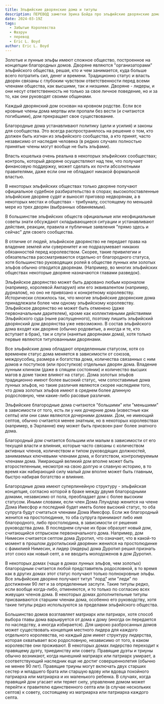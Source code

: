 ```yaml
---
title: Эльфийские дворянские дома и титулы
description: ПЕРЕВОД заметки Эрика Бойда про эльфийские дворянские дома и титулы в фаэруне
date: 2024-03-19Z
tags:
  - Забытые Королевства
  - Фаэрун
  - перевод
  - Eric L. Boyd
author: Eric L. Boyd
---
```


Золотые и лунные эльфы имеют сложное общество, построенное на концепции благородных домов. Дворяне являются "организаторами" эльфийского общества, решая, кто и чем занимается, куда больше всего потратить сил, денег и времени. Традиционно статус и власть дворян связаны с глубоким чувством ответственности перед всеми членами общества, как высшими, так и низшими. Дворяне - лидеры, и они несут ответственность не только за свое личное поведение, но и за то, как они руководят своими общинами.

Каждый дворянский дом основан на кровном родстве. Если все кровные члены дома мертвы или пропали без вести (и считаются погибшими), дом прекращает свое существование. 

Благородные дома устанавливают политику (цели и усилия) и законы для сообщества. Это всегда распространялось на решение о том, кто должен быть изгнан из эльфийского сообщества, а кто принят, часто независимо от наследия человека (в редких случаях полностью принятые члены могут вообще не быть эльфами). 

Власть кошелька очень реальна в некоторых эльфийских сообществах; контроль, который дворяне осуществляют над тем, что получает финансовую поддержку, может сделать их почти абсолютными правителями, даже если они не обладают никакой формальной властью.

В некоторых эльфийских обществах только дворяне получают официальное судебное разбирательство в спорах; высокопоставленные эльфийские дворяне судят и выносят приговор недворянам, а в некоторых местах и обществах - трибуналу, состоящему по меньшей мере из трех дворян (выбранных обвиняемым).

В большинстве эльфийских обществ официальные или неофициальные советы знати обсуждают складывающиеся ситуации и устанавливают действия, реакции, правила и публичные заявления "прямо здесь и сейчас" для своего сообщества.

В отличие от людей, эльфийское дворянство не передает права на владение землей или суверенитет и не подразумевает никаких обязанностей перед королевством. Скорее, такие привилегии и обязательства рассматриваются отдельно от благородного статуса, хотя большинство руководящих ролей в обществе лунных или золотых эльфов обычно отводится дворянам. (Например, во многих эльфийских обществах некоторые дворяне назначаются главами разведок).

Эльфийское дворянство может быть даровано любым короналом (например, королевой Амларуил) или его эквивалентом (например, дурналом), но оно не привязано к конкретному королевству. Исторически сложилось так, что многие эльфийские дворянские дома принадлежали более чем одному эльфийскому королевству. Эльфийское дворянство не может быть отменено (даже первоначальным дарителем), кроме как коллективными действиями Эльфийского суда (ныне распущенного), поэтому лишить эльфийский дворянский дом дворянства уже невозможно. В состав эльфийского дома входят как дворяне (обычно родовитые, а иногда и те, кто вступает в брак), так и слуги (нанятые дворянами дома), хотя только первые являются титулованными дворянами.

Все эльфийские дома обладают определенным статусом, хотя со временем статус дома меняется в зависимости от союзов, междоусобиц, размера и богатства дома, количества связанных с ним домов и поступков (или проступков) отдельных дворян дома. Владение лунным клинком (даже в спящем состоянии) и количество высших магов в доме также влияют на статус. Дома золотых эльфов традиционно имеют более высокий статус, чем сопоставимые дома лунных эльфов, но такие различия являются скорее наследием того, что дома золотых эльфов имеют в среднем более длинную родословную, чем какие-либо расовые различия.

Эльфийские благородные дома считаются "большими" или "меньшими" в зависимости от того, есть ли у них дочерние дома (известные как септы) или они сами являются дочерними домами. Дом, не имеющий септов, обычно считается менее знатным, но в некоторых королевствах (например, в Эарланне) ему может быть присвоен ранг более знатного дома.

Благородный дом считается большим или малым в зависимости от его текущей власти и влияния, которые часто связаны с количеством активных членов, количеством и типом руководящих должностей, занимаемых ключевыми членами дома, и богатством, контролируемым членами дома. Умирающий великий дом вполне может быть второстепенным, несмотря на свою долгую и славную историю, в то время как набирающий силу малый дом вполне может быть главным, быстро набирая богатство и влияние.

Благородные дома имеют суперлинейную структуру - эльфийская концепция, согласно которой в браке между двумя благородными домами, независимо от пола, преобладает дом с более высоким статусом. Иными словами, если член Дома Ллундлар женится на члене Дома Имесфор и последний будет иметь более высокий статус, то оба супруга будут считаться членами Дома Имесфор. Если же благородный женится на простолюдинке, то оба супруга принимают либо имя благородного, либо простолюдина, в зависимости от решения руководства дома. В последнем случае их брак образует новый дом, считающийся отпрыском первоначального дома. Например, дом Нимесин считается септом дома Дуротил, что означает, что в какой-то момент в прошлом дуротильский дворянин женился на простолюдинке с фамилией Нимесин, и лидер (лидеры) дома Дуротил решил признать этот союз как новый септ, а не вводить молодоженов в дом Дуротил.

В некоторых домах (чаще в домах лунных эльфов, чем золотых) благородным считается любой представитель родословной, в то время как в других домах этот статус получают только полнокровные эльфы. Все эльфийские дворяне получают титул "лорд" или "леди" по достижении 90 лет и за определенные заслуги. Такие титулы редко, если вообще когда-либо, отменяются, и то только по согласию всех живущих членов дома. В некоторых домах дополнительные титулы присваиваются старшим членам дома, особенно его руководству, хотя такие титулы редко используются за пределами эльфийского общества.

Большинство домов возглавляет матриарх или патриарх, хотя способ выбора главы дома варьируется от дома к дому (иногда он передается по наследству, а иногда избирается). Для широко разбросанных домов может существовать концепция местного лидера для каждого отдельного королевства, но каждый дом имеет структуру лидерства, которая охватывает всю родословную, независимо от того, в каком королевстве они проживают. В некоторых домах лидерство переходит к правящему дуэту, триединству или совету. Правящие дуэты и триуны обычно возникают, когда нынешний матриарх или патриарх умирает, а соответствующий наследник еще не достиг совершеннолетия (обычно не менее 90 лет). Правящие триуны могут включать двух старших сестер и младшего брата или старшую вдову или вдовца покойного патриарха или матриарха и их маленького ребенка. В случаях, когда правящий дом угасает или теряет силу, управление домом может перейти к правителю единственного септа или (в случае нескольких септов) к совету, состоящему из матриарха или патриарха каждого септа.